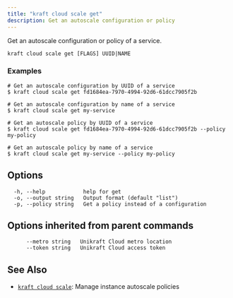 ```yaml
---
title: "kraft cloud scale get"
description: Get an autoscale configuration or policy
---
```


Get an autoscale configuration or policy of a service.

```
kraft cloud scale get [FLAGS] UUID|NAME
```

### Examples

```
# Get an autoscale configuration by UUID of a service
$ kraft cloud scale get fd1684ea-7970-4994-92d6-61dcc7905f2b

# Get an autoscale configuration by name of a service
$ kraft cloud scale get my-service

# Get an autoscale policy by UUID of a service
$ kraft cloud scale get fd1684ea-7970-4994-92d6-61dcc7905f2b --policy my-policy

# Get an autoscale policy by name of a service
$ kraft cloud scale get my-service --policy my-policy

```

## Options

```
  -h, --help            help for get
  -o, --output string   Output format (default "list")
  -p, --policy string   Get a policy instead of a configuration
```

## Options inherited from parent commands

```
      --metro string   Unikraft Cloud metro location
      --token string   Unikraft Cloud access token
```

## See Also

* [`kraft cloud scale`](/docs/cli/reference/kraft/cloud/scale): Manage instance autoscale policies

